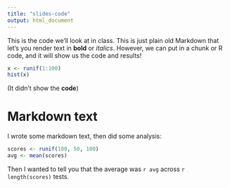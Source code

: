 ```yaml
---
title: "slides-code"
output: html_document
---
```

This is the code we'll look at in class.  This is just plain old Markdown that let's you render text in **bold** or _italics_.  However, we can put in a chunk or R code, and it will show us the code and results!

```r
x <- runif(1:100)
hist(x)
```

(It didn't show the **code**)

# Markdown text
I wrote some markdown text, then did some analysis:
```r
scores <- runif(100, 50, 100)
avg <- mean(scores)
```
Then I wanted to tell you that the average was `r avg` across `r length(scores)` tests.
